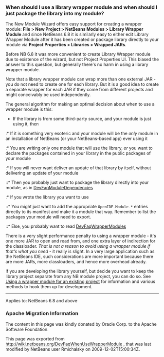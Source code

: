 <!--

    Licensed to the Apache Software Foundation (ASF) under one
    or more contributor license agreements.  See the NOTICE file
    distributed with this work for additional information
    regarding copyright ownership.  The ASF licenses this file
    to you under the Apache License, Version 2.0 (the
    "License"); you may not use this file except in compliance
    with the License.  You may obtain a copy of the License at

      http://www.apache.org/licenses/LICENSE-2.0

    Unless required by applicable law or agreed to in writing,
    software distributed under the License is distributed on an
    "AS IS" BASIS, WITHOUT WARRANTIES OR CONDITIONS OF ANY
    KIND, either express or implied.  See the License for the
    specific language governing permissions and limitations
    under the License.

-->

===When should I use a library wrapper module and when should I just package the library into my module?===

The New Module Wizard offers easy support for creating a wrapper module:
'''File > New Project > NetBeans Modules > Library Wrapper Module''' and since NetBeans 6.8 it is similarly easy to either edit Library Wrapper Module after it has been created or package library directly to your module via '''Project Properties > Libraries > Wrapped JARs'''. 

Before NB 6.8 it was more convenient to create Library Wrapper module due to existence of the wizard, but not Project Properties UI. This biased the answer to this question, but generally there's no harm in using a library wrapper module.

Note that a library wrapper module can wrap more than one external JAR -
you do not need to create one for each library.
But it is a good idea to create a separate wrapper for each JAR
if they come from different projects and might conceivably be used independently.

The general algorithm for making an optimal decision about when to use a wrapper module is this:

* If the library is from some third-party source, and your module is just using it, then
:* If it is something very esoteric and your module will be the ''only'' module in an installation of NetBeans (or your NetBeans-based app) ever using it
:* You are writing only one module that will use the library, ''or'' you want to declare the packages contained in your library in the public packages of your module
:* If you will never want  deliver an update of that library by itself, without delivering an update of your module
::* Then you probably just want to package the library directly into your module, as in [[DevFaqModuleDependencies | DevFaqModuleDependencies]]
:* If you wrote the library you want to use
::* You might just want to add the appropriate <tt>OpenIDE-Module-*</tt> entries directly to its manifest and make it a module that way.  Remember to list the packages your module will need to export.
::* Else, you probably want to read [[DevFaqWrapperModules | DevFaqWrapperModules]]

There is a very slight performance penalty to using a wrapper module -
it's one more JAR to open and read from, and one extra layer of indirection for the classloader.
''That is not a reason to avoid using a wrapper module if that's what you need'' -
it really is slight.
In a very large application such as the NetBeans IDE,
such considerations are more important because there are more JARs, more classloaders,
and hence more overhead already.

If you are developing the library yourself, but decide you want to keep the library project separate from any NB module project, you can do so.
See [[DevFaqWrapperModules| Using a wrapper module for an existing project]]
for information and various methods to hook them up for
development.

----
Applies to: NetBeans 6.8 and above

===Apache Migration Information===

The content in this page was kindly donated by Oracle Corp. to the
Apache Software Foundation.

This page was exported from http://wiki.netbeans.org/DevFaqWhenUseWrapperModule , 
that was last modified by NetBeans user Rmichalsky 
on 2009-12-02T15:00:34Z.

